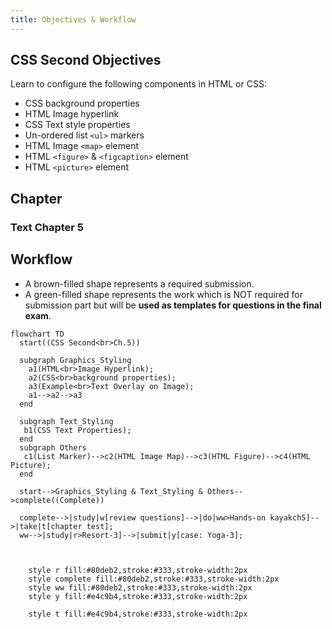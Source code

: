 ```yaml
---
title: Objectives & Workflow
---
```



::: {.callout-tip}
## CSS Second Objectives

Learn to configure the following components in HTML or CSS:

- CSS background properties
- HTML Image hyperlink
- CSS Text style properties
- Un-ordered list `<ul>` markers
- HTML Image `<map>` element
- HTML `<figure>` & `<figcaption>` element
- HTML `<picture>` element
:::



## Chapter

::: {.callout-tip}
### Text Chapter 5

:::

## Workflow

::: {.callout-important}

- A brown-filled shape represents a required submission. 
- A green-filled shape represents the work which is NOT required for submission part but will be **used as templates for questions in the final exam**.
:::

```mermaid
flowchart TD
  start((CSS Second<br>Ch.5))
  
  subgraph Graphics_Styling
    a1(HTML<br>Image Hyperlink); 
    a2(CSS<br>background properties); 
    a3(Example<br>Text Overlay on Image);
    a1-->a2-->a3
  end

  subgraph Text_Styling
   b1(CSS Text Properties);
  end
  subgraph Others
   c1(List Marker)-->c2(HTML Image Map)-->c3(HTML Figure)-->c4(HTML Picture);
  end  
  
  start-->Graphics_Styling & Text_Styling & Others-->complete((Complete))
  
  complete-->|study|w[review questions]-->|do|ww>Hands-on kayakch5]-->|take|t[chapter test];
  ww-->|study|r>Resort-3]-->|submit|y[case: Yoga-3];
  
  

    style r fill:#80deb2,stroke:#333,stroke-width:2px
    style complete fill:#80deb2,stroke:#333,stroke-width:2px
    style ww fill:#80deb2,stroke:#333,stroke-width:2px
    style y fill:#e4c9b4,stroke:#333,stroke-width:2px

    style t fill:#e4c9b4,stroke:#333,stroke-width:2px  

```


